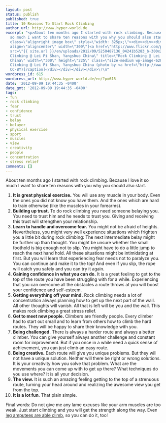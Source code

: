 ```yaml
---
layout: post
status: publish
published: true
title: 10 Reasons To Start Rock Climbing
author_url: http://www.hyper-world.de
excerpt: "<p>About ten months ago I started with rock climbing. Because I love it
  so much I want to share ten reasons with you why you should also start.<p>\r\n<div
  class=\"alignright image box\" style=\"width: 325px;\"><div><div><div>[caption id=\"attachment_628\"
  align=\"aligncenter\" width=\"300\"]<a href=\"http://www.flickr.com/photos/mariachily/5250487136/\"><img
  src=\"{{ site.url }}/en/uploads/2012/09/5250487136_04241b5283_b-300x225.jpg\" alt=\"Rock
  Climbing @ Lei Pi Shan, Yangshuo China\" title=\"Rock Climbing @ Lei Pi Shan, Yangshuo
  China\" width=\"300\" height=\"225\" class=\"size-medium wp-image-628\" /></a> Rock
  Climbing @ Lei Pi Shan, Yangshuo China (photo by <a href=\"http://www.flickr.com/photos/mariachily/\">mariachily@flickr.com</a>,
  CC-BY)[/caption]</div></div></div></div>\r\n"
wordpress_id: 615
wordpress_url: http://www.hyper-world.de/en/?p=615
date: '2012-09-09 19:44:35 -0400'
date_gmt: '2012-09-09 19:44:35 -0400'
tags:
- fun
- rock climbing
- fear
- confidence
- trust
- belay
- belayer
- physical exercise
- sport
- muscles
- view
- creativity
- people
- concentration
- stress relief
comments: []
---
```


About ten months ago I started with rock climbing. Because I love it so much
I want to share ten reasons with you why you should also start.

<!--more-->

1. **It is great physical exercise.** You will use any muscle in your body. Even the ones you did not know you have them. And the ones which are hard to train otherwise (like the muscles in your forearms).
2. **Building up trust.** To do rock climbing you need someone belaying you. You need to trust him and he needs to trust you. Giving and receiving this trust will strengthen your relationship.
3. **Learn to handle and overcome fear.** You might not be afraid of heights. Nevertheless, you might very well experience situations which frighten you a little bit during rock climbing: The next intermediate belay might be further up than thought. You might be unsure whether the small foothold is big enough not to slip. You might have to do a little jump to reach the next hand hold. All these situations might be intimidating at first. But you will learn that experiencing fear needs not to paralyze you. You can continue and make it to the top! And even if you slip, the rope will catch you safely and you can try it again.
4. **Gaining confidence in what you can do.** It is a great feeling to get to the top of the route you have been struggling with for a while. Experiencing that you can overcome all the obstacles a route throws at you will boost your confidence and self-esteem.
5. **Getting everything off your mind.** Rock climbing needs a lot of concentration always planning how to get up the next part of the wall. All other thoughts will vanish. All that is left will be you and the wall. This makes rock climbing a great stress relief.
6. **Get to meet new people.** Climbers are friendly people. Every climber had to start out small and to learn from others how to climb the hard routes. They will be happy to share their knowledge with you.
7. **Being challenged.** There is always a harder route and always a better climber. You can give yourself always another challenge and constant room for improvement. But if you once in a while need a quick sense of achievement, you can just climb an easy route.
8. **Being creative.** Each route will give you unique problems. But they will not have a unique solution. Neither will there be right or wrong solutions. It is your creativity how you solve that problem. What are the movements you can come up with to get up there? What techniques do you use where? It is all your decision.
9. **The view.** It is such an amazing feeling getting to the top of a strenuous route, turning your head around and realizing the awesome view you get from the top.
10. **It is a lot fun.** That plain simple.

Final words: Do not give me any lame excuses like your arm muscles are too weak.
Just start climbing and you will get the strength along the way. Even [leg
amputees are able climb](http://www.youtube.com/watch?v=URkdHLQ-JO0), so you can
do it, too!
